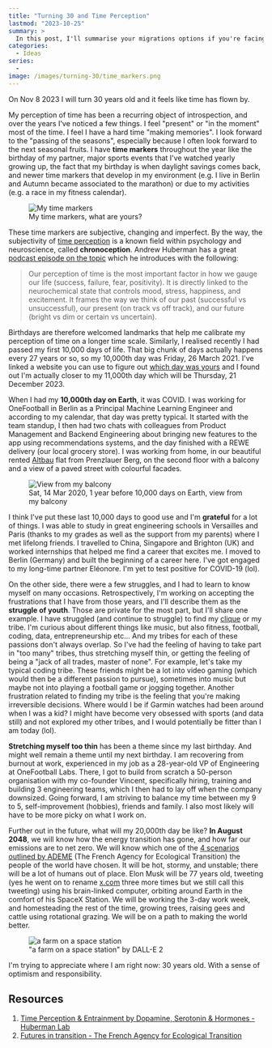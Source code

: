 ```yaml
---
title: "Turning 30 and Time Perception"
lastmod: "2023-10-25"
summary: >
  In this post, I'll summarise your migrations options if you're facing.
categories:
  - Ideas
series:
  -
image: /images/turning-30/time_markers.png
---
```


On Nov 8 2023 I will turn 30 years old and it feels like time has flown by.

My perception of time has been a recurring object of introspection, and over the years I've noticed a few things. I feel "present" or "in the moment" most of the time. I feel I have a hard time "making memories". I look forward to the "passing of the seasons", especially because I often look forward to the next seasonal fruits. I have **time markers** throughout the year like the birthday of my partner, major sports events that I've watched yearly growing up, the fact that my birthday is when daylight savings comes back, and newer time markers that develop in my environment (e.g. I live in Berlin and Autumn became associated to the marathon) or due to my activities (e.g. a race in my fitness calendar).

<figure>
  <img src="/images/turning-30/time_markers.png" alt="My time markers" />
  <figcaption>My time markers, what are yours?</figcaption>
</figure>

These time markers are subjective, changing and imperfect. By the way, the subjectivity of [time perception](https://en.wikipedia.org/wiki/Time_perception) is a known field within psychology and neuroscience, called **chronoception**. Andrew Huberman has a great [podcast episode on the topic](https://youtu.be/8IWDAqodDas?si=WAMaosjhYqMHniU1) which he introduces with the following:

> Our perception of time is the most important factor in how we gauge our life (success, failure, fear, positivity). It is directly linked to the neurochemical state that controls mood, stress, happiness, and excitement. It frames the way we think of our past (successful vs unsuccessful), our present (on track vs off track), and our future (bright vs dim or certain vs uncertain).

Birthdays are therefore welcomed landmarks that help me calibrate my perception of time on a longer time scale. Similarly, I realised recently I had passed my first 10,000 days of life. That big chunk of days actually happens every 27 years or so, so my 10,000th day was Friday, 26 March 2021. I've linked a website you can use to figure out [which day was yours](https://www.timeanddate.com/date/dateadded.html?d1=8&m1=11&y1=1993&type=add&ay=&am=&aw=&ad=10000&rec=) and I found out I'm actually closer to my 11,000th day which will be Thursday, 21 December 2023.

When I had my **10,000th day on Earth**, it was COVID. I was working for OneFootball in Berlin as a Principal Machine Learning Engineer and according to my calendar, that day was pretty typical. It started with the team standup, I then had two chats with colleagues from Product Management and Backend Engineering about bringing new features to the app using recommendations systems, and the day finished with a REWE delivery (our local grocery store). I was working from home, in our beautiful rented [Altbau](https://de.wikipedia.org/wiki/Altbau) flat from Prenzlauer Berg, on the second floor with a balcony and a view of a paved street with colourful facades.

<figure>
  <img src="/images/turning-30/flat_view.jpg" alt="View from my balcony" />
  <figcaption>
    Sat, 14 Mar 2020, 1 year before 10,000 days on Earth, view from my balcony
  </figcaption>
</figure>

I think I've put these last 10,000 days to good use and I'm **grateful** for a lot of things. I was able to study in great engineering schools in Versailles and Paris (thanks to my grades as well as the support from my parents) where I met lifelong friends. I travelled to China, Singapore and Brighton (UK) and worked internships that helped me find a career that excites me. I moved to Berlin (Germany) and built the beginning of a career here. I've got engaged to my long-time partner Eléonore. I'm yet to test positive for COVID-19 (lol).

On the other side, there were a few struggles, and I had to learn to know myself on many occasions. Retrospectively, I'm working on accepting the frustrations that I have from those years, and I'll describe them as the **struggle of youth**. Those are private for the most part, but I'll share one example. I have struggled (and continue to struggle) to find my [clique](https://en.wikipedia.org/wiki/Clique) or my tribe. I'm curious about different things like music, but also fitness, football, coding, data, entrepreneurship etc… And my tribes for each of these passions don't always overlap. So I've had the feeling of having to take part in "too many" tribes, thus stretching myself thin, or getting the feeling of being a "jack of all trades, master of none". For example, let's take my typical coding tribe. These friends might be a lot into video gaming (which would then be a different passion to pursue), sometimes into music but maybe not into playing a football game or jogging together. Another frustration related to finding my tribe is the feeling that you're making irreversible decisions. Where would I be if Garmin watches had been around when I was a kid? I might have become very obsessed with sports (and data still) and not explored my other tribes, and I would potentially be fitter than I am today (lol).

**Stretching myself too thin** has been a theme since my last birthday. And might well remain a theme until my next birthday. I am recovering from burnout at work, experienced in my job as a 28-year-old VP of Engineering at OneFootball Labs. There, I got to build from scratch a 50-person organisation with my co-founder Vincent, specifically hiring, training and building 3 engineering teams, which I then had to lay off when the company downsized. Going forward, I am striving to balance my time between my 9 to 5, self-improvement (hobbies), friends and family. I also most likely will have to be more picky on what I work on.

Further out in the future, what will my 20,000th day be like? **In August 2048**, we will know how the energy transition has gone, and how far our emissions are to net zero. We will know which one of the [4 scenarios outlined by ADEME](https://www.ademe.fr/en/futures-in-transition/) (The French Agency for Ecological Transition) the people of the world have chosen. It will be hot, stormy, and unstable; there will be a lot of humans out of place. Elon Musk will be 77 years old, tweeting (yes he went on to rename [x.com](https://x.com/) three more times but we still call this tweeting) using his brain-linked computer, orbiting around Earth in the comfort of his SpaceX Station. We will be working the 3-day work week, and homesteading the rest of the time, growing trees, raising gees and cattle using rotational grazing. We will be on a path to making the world better.

<figure>
  <img
    src="/images/turning-30/farm_space_dalle.png"
    alt="a farm on a space station"
  />
  <figcaption>"a farm on a space station" by DALL-E 2</figcaption>
</figure>

I'm trying to appreciate where I am right now: 30 years old. With a sense of optimism
and responsibility.

## Resources

1. [Time Perception & Entrainment by Dopamine, Serotonin & Hormones - Huberman Lab](https://www.hubermanlab.com/episode/time-perception-and-entrainment-by-dopamine-serotonin-and-hormones)
1. [Futures in transition - The French Agency for Ecological Transition](https://www.ademe.fr/en/futures-in-transition/)
